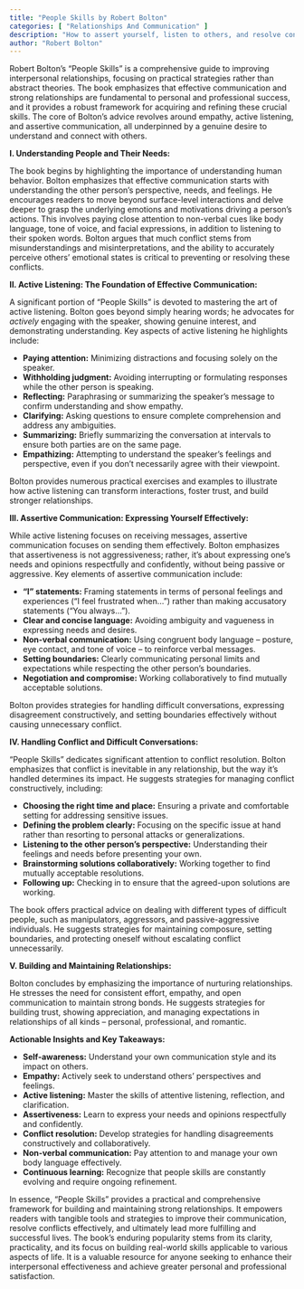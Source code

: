 ```yaml
---
title: "People Skills by Robert Bolton"
categories: [ "Relationships And Communication" ]
description: "How to assert yourself, listen to others, and resolve conflicts"
author: "Robert Bolton"
---
```

Robert Bolton's "People Skills" is a comprehensive guide to improving interpersonal relationships, focusing on practical strategies rather than abstract theories. The book emphasizes that effective communication and strong relationships are fundamental to personal and professional success, and it provides a robust framework for acquiring and refining these crucial skills.  The core of Bolton's advice revolves around empathy, active listening, and assertive communication, all underpinned by a genuine desire to understand and connect with others.

**I. Understanding People and Their Needs:**

The book begins by highlighting the importance of understanding human behavior. Bolton emphasizes that effective communication starts with understanding the other person's perspective, needs, and feelings.  He encourages readers to move beyond surface-level interactions and delve deeper to grasp the underlying emotions and motivations driving a person's actions.  This involves paying close attention to non-verbal cues like body language, tone of voice, and facial expressions, in addition to listening to their spoken words.  Bolton argues that much conflict stems from misunderstandings and misinterpretations, and the ability to accurately perceive others' emotional states is critical to preventing or resolving these conflicts.

**II. Active Listening: The Foundation of Effective Communication:**

A significant portion of "People Skills" is devoted to mastering the art of active listening.  Bolton goes beyond simply hearing words; he advocates for *actively* engaging with the speaker, showing genuine interest, and demonstrating understanding.  Key aspects of active listening he highlights include:

* **Paying attention:** Minimizing distractions and focusing solely on the speaker.
* **Withholding judgment:**  Avoiding interrupting or formulating responses while the other person is speaking.
* **Reflecting:** Paraphrasing or summarizing the speaker's message to confirm understanding and show empathy.
* **Clarifying:** Asking questions to ensure complete comprehension and address any ambiguities.
* **Summarizing:**  Briefly summarizing the conversation at intervals to ensure both parties are on the same page.
* **Empathizing:** Attempting to understand the speaker's feelings and perspective, even if you don't necessarily agree with their viewpoint.

Bolton provides numerous practical exercises and examples to illustrate how active listening can transform interactions, foster trust, and build stronger relationships.

**III. Assertive Communication: Expressing Yourself Effectively:**

While active listening focuses on receiving messages, assertive communication focuses on sending them effectively.  Bolton emphasizes that assertiveness is not aggressiveness; rather, it's about expressing one's needs and opinions respectfully and confidently, without being passive or aggressive.  Key elements of assertive communication include:

* **"I" statements:** Framing statements in terms of personal feelings and experiences ("I feel frustrated when...") rather than making accusatory statements ("You always...").
* **Clear and concise language:** Avoiding ambiguity and vagueness in expressing needs and desires.
* **Non-verbal communication:** Using congruent body language – posture, eye contact, and tone of voice – to reinforce verbal messages.
* **Setting boundaries:**  Clearly communicating personal limits and expectations while respecting the other person's boundaries.
* **Negotiation and compromise:**  Working collaboratively to find mutually acceptable solutions.

Bolton provides strategies for handling difficult conversations, expressing disagreement constructively, and setting boundaries effectively without causing unnecessary conflict.

**IV. Handling Conflict and Difficult Conversations:**

"People Skills" dedicates significant attention to conflict resolution.  Bolton emphasizes that conflict is inevitable in any relationship, but the way it's handled determines its impact.  He suggests strategies for managing conflict constructively, including:

* **Choosing the right time and place:**  Ensuring a private and comfortable setting for addressing sensitive issues.
* **Defining the problem clearly:**  Focusing on the specific issue at hand rather than resorting to personal attacks or generalizations.
* **Listening to the other person's perspective:**  Understanding their feelings and needs before presenting your own.
* **Brainstorming solutions collaboratively:**  Working together to find mutually acceptable resolutions.
* **Following up:**  Checking in to ensure that the agreed-upon solutions are working.

The book offers practical advice on dealing with different types of difficult people, such as manipulators, aggressors, and passive-aggressive individuals.  He suggests strategies for maintaining composure, setting boundaries, and protecting oneself without escalating conflict unnecessarily.

**V. Building and Maintaining Relationships:**

Bolton concludes by emphasizing the importance of nurturing relationships. He stresses the need for consistent effort, empathy, and open communication to maintain strong bonds.  He suggests strategies for building trust, showing appreciation, and managing expectations in relationships of all kinds – personal, professional, and romantic.


**Actionable Insights and Key Takeaways:**

* **Self-awareness:** Understand your own communication style and its impact on others.
* **Empathy:**  Actively seek to understand others' perspectives and feelings.
* **Active listening:** Master the skills of attentive listening, reflection, and clarification.
* **Assertiveness:** Learn to express your needs and opinions respectfully and confidently.
* **Conflict resolution:** Develop strategies for handling disagreements constructively and collaboratively.
* **Non-verbal communication:** Pay attention to and manage your own body language effectively.
* **Continuous learning:**  Recognize that people skills are constantly evolving and require ongoing refinement.


In essence, "People Skills" provides a practical and comprehensive framework for building and maintaining strong relationships. It empowers readers with tangible tools and strategies to improve their communication, resolve conflicts effectively, and ultimately lead more fulfilling and successful lives. The book's enduring popularity stems from its clarity, practicality, and its focus on building real-world skills applicable to various aspects of life.  It is a valuable resource for anyone seeking to enhance their interpersonal effectiveness and achieve greater personal and professional satisfaction.


